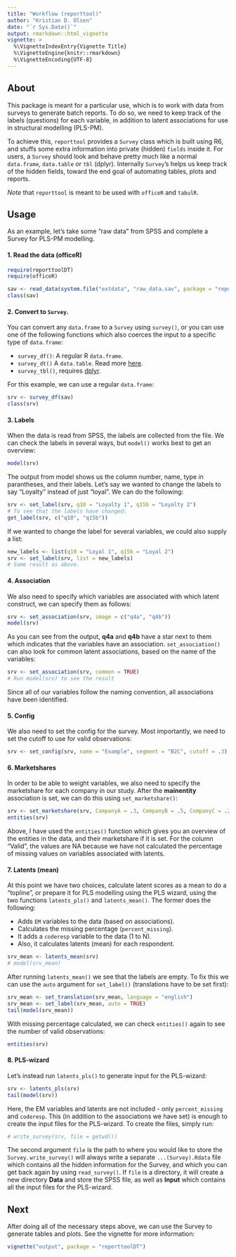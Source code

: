 ```yaml
---
title: "Workflow (reporttool)"
author: "Kristian D. Olsen"
date: "`r Sys.Date()`"
output: rmarkdown::html_vignette
vignette: >
  %\VignetteIndexEntry{Vignette Title}
  %\VignetteEngine{knitr::rmarkdown}
  %\VignetteEncoding{UTF-8}
---
```


## About

This package is meant for a particular use, which is to work with data from surveys to generate batch reports. To do so, we need to keep track of the labels (questions) for each variable, in addition to latent associations for use in structural modelling (PLS-PM).

To achieve this, `reporttool` provides a `Survey` class which is built using R6, and stuffs some extra information into private (hidden) `fields` inside it. For users, a `Survey` should look and behave pretty much like a normal `data.frame`, `data.table` or `tbl` (dplyr). Internally `Survey`'s helps us keep track of the hidden fields, toward the end goal of automating tables, plots and reports.

*Note* that `reporttool` is meant to be used with `officeR` and `tabulR`.

## Usage

As an example, let's take some "raw data" from SPSS and complete a Survey for PLS-PM modelling.

#### 1. Read the data (officeR)

```r
require(reporttoolDT)
require(officeR)

sav <- read_data(system.file("extdata", "raw_data.sav", package = "reporttoolDT"))
class(sav)
```

#### 2. Convert to `Survey`.

You can convert any `data.frame` to a `Survey` using `survey()`, or you can use one of the following functions which also coerces the input to a specific type of  `data.frame`:

  - `survey_df()`: A regular R `data.frame`.
- `survey_dt()`  A `data.table`. Read more [here](https://github.com/Rdatatable/data.table/wiki).
- `survey_tbl()`, requires [dplyr](https://github.com/hadley/dplyr).

For this example, we can use a regular `data.frame`:

  ```r
srv <- survey_df(sav)
class(srv)
```

#### 3. Labels

When the data is read from SPSS, the labels are collected from the file. We can check the labels in several ways, but `model()` works best to get an overview:

  ```r
model(srv)
```

The output from model shows us the column number, name, type in parantheses, and their labels. Let's say we wanted to change the labels to say "Loyalty" instead of  just "loyal". We can do the following:

```r
srv <- set_label(srv, q10 = "Loyalty 1", q15b = "Loyalty 2")
# To see that the labels have changed:
get_label(srv, c("q10", "q15b"))
```

If we wanted to change the label for several variables, we could also supply a list:

```r
new_labels <- list(q10 = "Loyal 1", q15b = "Loyal 2")
srv <- set_label(srv, list = new_labels)
# Same result as above.
```

#### 4. Association

We also need to specify which variables are associated with which latent construct,  we can specify them as follows:

```r
srv <- set_association(srv, image = c("q4a", "q4b"))
model(srv)
```

As you can see from the output, **q4a** and **q4b** have a star next to them which indicates that the variables have an association. `set_association()` can also look for common latent associations, based on the name of the variables:

```r
srv <- set_association(srv, common = TRUE)
# Run model(srv) to see the result
```

Since all of our variables follow the naming convention, all associations have been identified.

#### 5. Config

We also need to set the config for the survey. Most importantly, we need to set the cutoff to use for valid observations:

```r
srv <- set_config(srv, name = "Example", segment = "B2C", cutoff = .3)
```

#### 6. Marketshares

In order to be able to weight variables, we also need to specify the marketshare for each company in our study. After the **mainentity** association is set, we can do this using `set_marketshare()`:

```r
srv <- set_marketshare(srv, CompanyA = .3, CompanyB = .5, CompanyC = .2)
entities(srv)
```

Above, I have used the `entities()` function which gives you an overview of the entities in the data, and their marketshare if it is set. For the column "Valid", the values are NA because we have not calculated the percentage of missing values on variables associated with latents.

#### 7. Latents (mean)

At this point we have two choices, calculate latent scores as a mean to do a "topline", or prepare it for PLS modelling using the PLS wizard, using the two functions `latents_pls()` and `latents_mean()`. The former does the following:

- Adds `EM` variables to the data (based on associations).
- Calculates the missing percentage (`percent_missing`).
- It adds a `coderesp` variable to the data (1 to N).
- Also, it calculates latents (mean) for each respondent.

```r
srv_mean <- latents_mean(srv)
# model(srv_mean)
```

After running `latents_mean()` we see that the labels are empty. To fix this we can use the `auto` argument for `set_label()` (translations have to be set first):

```r
srv_mean <- set_translation(srv_mean, language = "english")
srv_mean <- set_label(srv_mean, auto = TRUE)
tail(model(srv_mean))
```

With missing percentage calculated, we can check `entities()` again to see the number of valid observations:

```r
entities(srv)
```

#### 8. PLS-wizard

Let's instead run `latents_pls()` to generate input for the PLS-wizard:

```r
srv <- latents_pls(srv)
tail(model(srv))
```

Here, the EM variables and latents are not included - only `percent_missing` and `coderesp`. This (in addition to the associations we have set) is enough to create the input files for the PLS-wizard. To create the files, simply run:

```r
# write_survey(srv, file = getwd())
```

The second argument `file` is the path to where you would like to store the `Survey`. `write_survey()` will always write a separate `...(Survey).Rdata` file which contains all the hidden information for the Survey, and which you can get back again by using `read_survey()`. If `file` is a directory, it will create a new directory **Data** and store the SPSS file, as well as **Input** which contains all the input files for the PLS-wizard.

## Next

After doing all of the necessary steps above, we can use the Survey to generate tables and plots. See the vignette for more information:

```r
vignette("output", package = "reporttoolDT")
```
